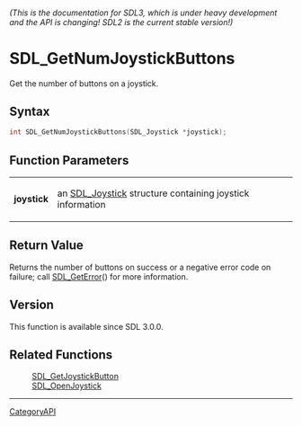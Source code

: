 ====== (This is the documentation for SDL3, which is under heavy development and the API is changing! SDL2 is the current stable version!) ======
= SDL_GetNumJoystickButtons =

Get the number of buttons on a joystick.

== Syntax ==

<syntaxhighlight lang='c'>
int SDL_GetNumJoystickButtons(SDL_Joystick *joystick);
</syntaxhighlight>

== Function Parameters ==

{|
|'''joystick'''
|an [[SDL_Joystick]] structure containing joystick information
|}

== Return Value ==

Returns the number of buttons on success or a negative error code on
failure; call [[SDL_GetError]]() for more information.

== Version ==

This function is available since SDL 3.0.0.

== Related Functions ==

:[[SDL_GetJoystickButton]]
:[[SDL_OpenJoystick]]

----
[[CategoryAPI]]


